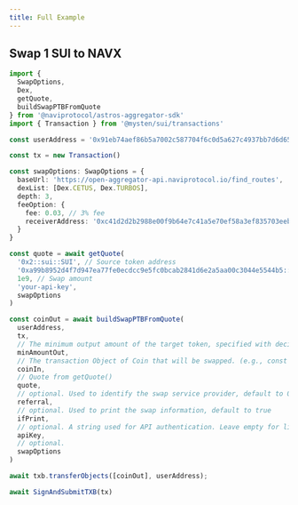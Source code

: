```yaml
---
title: Full Example
---
```


## Swap 1 SUI to NAVX

```typescript
import {
  SwapOptions,
  Dex,
  getQuote,
  buildSwapPTBFromQuote
} from '@naviprotocol/astros-aggregator-sdk'
import { Transaction } from '@mysten/sui/transactions'

const userAddress = '0x91eb74aef86b5a7002c587704f6c0d5a627c4937bb7d6d659d83a911ae9f4c93';

const tx = new Transaction()

const swapOptions: SwapOptions = {
  baseUrl: 'https://open-aggregator-api.naviprotocol.io/find_routes',
  dexList: [Dex.CETUS, Dex.TURBOS],
  depth: 3,
  feeOption: {
    fee: 0.03, // 3% fee
    receiverAddress: '0xc41d2d2b2988e00f9b64e7c41a5e70ef58a3ef835703eeb6bf1bd17a9497d9fe'
  }
}

const quote = await getQuote(
  '0x2::sui::SUI', // Source token address
  '0xa99b8952d4f7d947ea77fe0ecdcc9e5fc0bcab2841d6e2a5aa00c3044e5544b5::navx::NAVX', // Target token address
  1e9, // Swap amount
  'your-api-key',
  swapOptions
)

const coinOut = await buildSwapPTBFromQuote(
  userAddress,
  tx,
  // The minimum output amount of the target token, specified with decimals, used to validate slippage.
  minAmountOut,
  // The transaction Object of Coin that will be swapped. (e.g., const coinIn = txb.splitCoins(txb.gas, [amount]);)
  coinIn,
  // Quote from getQuote()
  quote,
  // optional. Used to identify the swap service provider, default to 0
  referral,
  // optional. Used to print the swap information, default to true
  ifPrint,
  // optional. A string used for API authentication. Leave empty for limited access.
  apiKey,
  // optional.
  swapOptions
)

await txb.transferObjects([coinOut], userAddress);

await SignAndSubmitTXB(tx)

```
